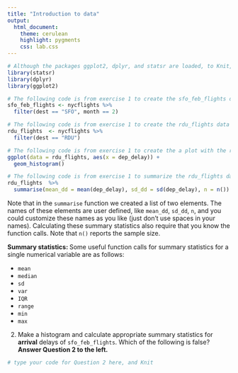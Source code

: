 ```yaml
---
title: "Introduction to data"
output:
  html_document: 
    theme: cerulean 
    highlight: pygments
    css: lab.css
---
```



```r
# Although the packages ggplot2, dplyr, and statsr are loaded, to Knit, you must have the library functions in your .Rmd file. Don't erase this code block!
library(statsr)
library(dplyr)
library(ggplot2)

# The following code is from exercise 1 to create the sfo_feb_flights data frame
sfo_feb_flights <- nycflights %>%
  filter(dest == "SFO", month == 2)

# The following code is from exercise 1 to create the rdu_flights data frame
rdu_flights  <- nycflights %>%
  filter(dest == "RDU") 

# The following code is from exercise 1 to create the a plot with the rdu_flights data frame
ggplot(data = rdu_flights, aes(x = dep_delay)) +
  geom_histogram()

# The following code is from exercise 1 to summarize the rdu_flights data frame
rdu_flights  %>%
  summarise(mean_dd = mean(dep_delay), sd_dd = sd(dep_delay), n = n())

```
Note that in the `summarise` function we created a list of two elements. The 
names of these elements are user defined, like `mean_dd`, `sd_dd`, `n`, and 
you could customize these names as you like (just don't use spaces in your 
names). Calculating these summary statistics also require that you know the 
function calls. Note that `n()` reports the sample size.

<div id="boxedtext">
**Summary statistics: ** Some useful function calls for summary statistics for a 
single numerical variable are as follows:

- `mean`
- `median`
- `sd`
- `var`
- `IQR`
- `range`
- `min`
- `max`
</div>

2. Make a histogram and calculate appropriate summary statistics for **arrival** 
delays of `sfo_feb_flights`. Which of the following is false? 
<strong>Answer Question 2 to the left.</strong>

```r
# type your code for Question 2 here, and Knit

```

